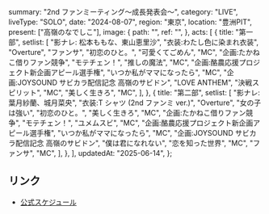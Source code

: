   summary: "2nd ファンミーティング〜成長発表会〜",
  category: "LIVE",
  liveType: "SOLO",
  date: "2024-08-07",
  region: "東京",
  location: "豊洲PIT",
  present: ["高嶺のなでしこ"],
  image: {
    path: "",
    ref: "",
  },
  acts: [
    {
      title: "第一部",
      setlist: [
        "影ナレ: 松本ももな、東山恵里沙",
        "衣装:わたし色に染まれ衣装",
        "Overture",
        "ファンサ",
        "初恋のひと。",
        "可愛くてごめん",
        "MC",
        "企画:たかねこ借りファン競争",
        "モテチェン！",
        "推しの魔法",
        "MC",
        "企画:酪農応援プロジェクト新企画アピール選手権",
        "いつか私がママになったら",
        "MC",
        "企画:JOYSOUND サビカラ配信記念 高嶺のサビドン",
        "LOVE ANTHEM",
        "決戦スピリット",
        "MC",
        "美しく生きろ",
        "MC",
      ],
    },
    {
      title: "第二部",
      setlist: [
        "影ナレ: 葉月紗蘭、城月菜央",
        "衣装:T シャツ (2nd ファンミ ver.)",
        "Overture",
        "女の子は強い",
        "初恋のひと。",
        "美しく生きろ",
        "MC",
        "企画:たかねこ借りファン競争",
        "モテチェン！",
        "ユメムスビ",
        "MC",
        "企画:酪農応援プロジェクト新企画アピール選手権",
        "いつか私がママになったら",
        "MC",
        "企画:JOYSOUND サビカラ配信記念 高嶺のサビドン",
        "僕は君になれない",
        "恋を知った世界",
        "MC",
        "ファンサ",
        "MC",
      ],
    },
  ],
  updatedAt: "2025-06-14",
};

## リンク

- [公式スケジュール](https://takanenonadeshiko.jp/?p=2022)
